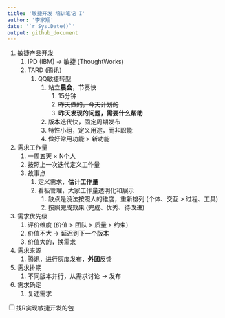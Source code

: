 ```yaml
---
title: '敏捷开发 培训笔记 I'
author: '李家翔'
date: '`r Sys.Date()`'
output: github_document
---
```


1. 敏捷产品开发
    1. IPD (IBM) -> 敏捷 (ThoughtWorks)
    1. TARD (腾讯)
        1. QQ敏捷转型
            1. 站立**晨会**，节奏快
                1. 15分钟
                1. ~~昨天做的，今天计划的~~
                1. **昨天发现的问题，需要什么帮助**
            1. 版本迭代快，固定周期发布
            1. 特性小组，定义用途，而非职能
            1. 做好常用功能 > 新功能
1. 需求工作量
    1. 一周五天 $\times$ N个人
    1. 按照上一次迭代定义工作量
    1. 故事点
        1. 定义需求，**估计工作量**
        1. 看板管理，大家工作量透明化和展示
            1. 缺点是没法按照人的维度，重新排列
            (个体、交互 > 过程、工具)
            1. 按照完成效果 (完成、优秀、待改进)
1. 需求优先级
    1. 评价维度 (价值 > 团队 > 质量 > 约束)
    1. 价值不大 -> 延迟到下一个版本
    1. 价值大的，换需求
1. 需求来源
    1. 腾讯，进行灰度发布，**外团**反馈
1. 需求排期
    1. 不同版本并行，从需求讨论 -> 发布
1. 需求确定
    1. 复述需求

<input type="checkbox" id="checkbox1" class="styled">找R实现敏捷开发的包
